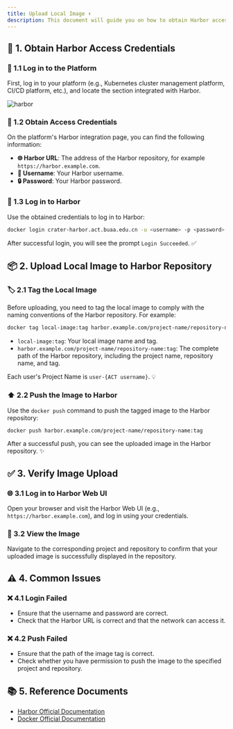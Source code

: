 ```yaml
---
title: Upload Local Image ⬆️
description: This document will guide you on how to obtain Harbor access credentials through the platform and upload your local Docker image to the Harbor repository.
---
```


## 🔐 1. Obtain Harbor Access Credentials

### 🚀 1.1 Log in to the Platform

First, log in to your platform (e.g., Kubernetes cluster management platform, CI/CD platform, etc.), and locate the section integrated with Harbor.

![harbor](./img/harbor-user.png)

### 🔑 1.2 Obtain Access Credentials

On the platform's Harbor integration page, you can find the following information:

- **🌐 Harbor URL**: The address of the Harbor repository, for example `https://harbor.example.com`.
- **👤 Username**: Your Harbor username.
- **🔒 Password**: Your Harbor password.

### 🔐 1.3 Log in to Harbor

Use the obtained credentials to log in to Harbor:

```bash
docker login crater-harbor.act.buaa.edu.cn -u <username> -p <password>
```

After successful login, you will see the prompt `Login Succeeded`. ✅

## 📦 2. Upload Local Image to Harbor Repository

### 🏷️ 2.1 Tag the Local Image

Before uploading, you need to tag the local image to comply with the naming conventions of the Harbor repository. For example:

```bash
docker tag local-image:tag harbor.example.com/project-name/repository-name:tag
```

- `local-image:tag`: Your local image name and tag.
- `harbor.example.com/project-name/repository-name:tag`: The complete path of the Harbor repository, including the project name, repository name, and tag.

Each user's Project Name is `user-{ACT username}`. 💡

### ⬆️ 2.2 Push the Image to Harbor

Use the `docker push` command to push the tagged image to the Harbor repository:

```bash
docker push harbor.example.com/project-name/repository-name:tag
```

After a successful push, you can see the uploaded image in the Harbor repository. ✨

## ✅ 3. Verify Image Upload

### 🌐 3.1 Log in to Harbor Web UI

Open your browser and visit the Harbor Web UI (e.g., `https://harbor.example.com`), and log in using your credentials.

### 👀 3.2 View the Image

Navigate to the corresponding project and repository to confirm that your uploaded image is successfully displayed in the repository.

## ⚠️ 4. Common Issues

### ❌ 4.1 Login Failed

- Ensure that the username and password are correct.
- Check that the Harbor URL is correct and that the network can access it.

### ❌ 4.2 Push Failed

- Ensure that the path of the image tag is correct.
- Check whether you have permission to push the image to the specified project and repository.

## 📚 5. Reference Documents

- [Harbor Official Documentation](https://goharbor.io/docs/)
- [Docker Official Documentation](https://docs.docker.com/)